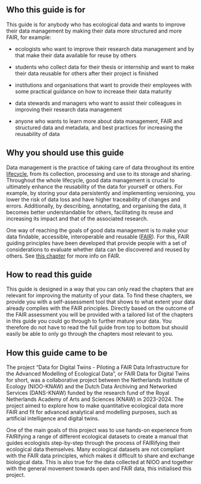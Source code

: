 ## Who this guide is for {-} 

This guide is for anybody who has ecological data and wants to improve their data management by making their data more structured and more FAIR, for example:

- ecologists who want to improve their research data management and by that make their data available for reuse by others

- students who collect data for their thesis or internship and want to make their data reusable for others after their project is finished

- institutions and organisations that want to provide their employees with some practical guidance on how to increase their data maturity 

- data stewards and managers who want to assist their colleagues in improving their research data management

- anyone who wants to learn more about data management, FAIR and structured data and metadata, and best practices for increasing the reusability of data

 
## Why you should use this guide {-}  

Data management is the practice of taking care of data throughout its entire [lifecycle](#datalifecycle), from its collection, processing and use to its storage and sharing. Throughout the whole lifecycle, good data management is crucial to ultimately enhance the reusability of the data for yourself or others. For example, by storing your data persistently and implementing versioning, you lower the risk of data loss  and have higher traceability of changes and errors. Additionally, by describing, annotating,  and organising the data, it becomes better understandable for others, facilitating its reuse and increasing its impact and that of the associated research.

One way of reaching the goals of good data management is to make your data findable, accessible, interoperable and reusable ([FAIR](#FAIR)). For this, FAIR guiding principles have been developed that provide people with a set of considerations to evaluate whether data can be discovered and reused by others. See [this chapter](#What-is-FAIR) for more info on FAIR.


## How to read this guide {-}

This guide is designed in a way that you can only read the chapters that are relevant for improving the maturity of your data. To find these chapters, we provide you with a self-assessment tool that shows to what extent your data already complies with the FAIR principles. Directly based on the outcome of the FAIR assessment you will be provided with a tailored list of the chapters in this guide you could go through to further mature your data. You therefore do not have to read the full guide from top to bottom but should easily be able to only go through the chapters most relevant to you.

## How this guide came to be {-}

The project “Data for Digital Twins - Piloting a FAIR Data Infrastructure for the Advanced Modelling of Ecological Data”, or FAIR Data for Digital Twins for short, was a collaborative project between the Netherlands Institute of Ecology (NIOO-KNAW) and the Dutch Data Archiving and Networked Services (DANS-KNAW) funded by the research fund of the Royal Netherlands Academy of Arts and Sciences (KNAW) in 2023-2024. The project aimed to explore how to make quantitative ecological data more FAIR and fit for advanced analytical and modelling purposes, such as artificial intelligence and digital twins. 

One of the main goals of this project was to use hands-on experience from FAIRifying a range of different ecological datasets to create a manual that guides ecologists step-by-step through the process of FAIRifying their ecological data themselves. Many ecological datasets are not compliant with the FAIR data principles, which makes it difficult to share and exchange biological data. This is also true for the data collected at NIOO and together with the general movement towards open and FAIR data, this initialised this project. 

<div>